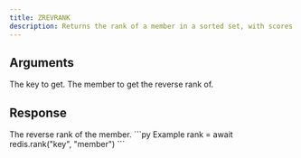 ```yaml
---
title: ZREVRANK
description: Returns the rank of a member in a sorted set, with scores ordered from high to low.
---
```



## Arguments 

<ParamField body="key" type="string" required>
  The key to get.
</ParamField>

<ParamField body="member" type="TMember" required>
  The member to get the reverse rank of.
</ParamField>

## Response

<ResponseField type="integer" required>
    The reverse rank of the member.
</ResponseField>



<RequestExample>
```py Example
rank = await redis.rank("key", "member")
```
</RequestExample>
